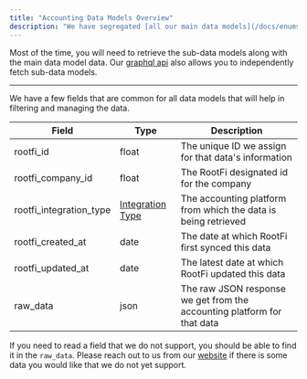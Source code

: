 ```yaml
---
title: "Accounting Data Models Overview"
description: "We have segregated [all our main data models](/docs/enums#data-models) into sections based on the use cases we have seen. Many of our main data models, such as Company Info, Invoices etc, also support sub-data models such as line items, addresses, phone numbers etc. "
---
```

  
Most of the time, you will need to retrieve the sub-data models along with the main data model data. Our [graphql api](/docs/graphql-playground) also allows you to independently fetch sub-data models. 

---

We have a few fields that are common for all data models that will help in filtering and managing the data. 

| Field                     | Type                                         | Description                                                             |
| ------------------------- | -------------------------------------------- | ----------------------------------------------------------------------- |
| rootfi\_id                | float                                        | The unique ID we assign for that data's information                     |
| rootfi\_company\_id       | float                                        | The RootFi designated id for the company                                |
| rootfi\_integration\_type | [Integration Type](/docs/enums#integrations) | The accounting platform from which the data is being retrieved          |
| rootfi\_created\_at       | date                                         | The date at which RootFi first synced this data                         |
| rootfi\_updated\_at       | date                                         | The latest date at which RootFi updated this data                       |
| raw\_data                 | json                                         | The raw JSON response we get from the accounting platform for that data |

If you need to read a field that we do not support, you should be able to find it in the `raw_data`. Please reach out to us from our [website](https://rootfi.dev) if there is some data you would like that we do not yet support.